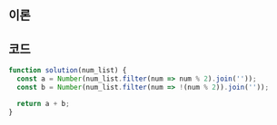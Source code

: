 
## 이론

<Filter />

## 코드

```js
function solution(num_list) {
  const a = Number(num_list.filter(num => num % 2).join(''));
  const b = Number(num_list.filter(num => !(num % 2)).join(''));

  return a + b;
}
```
